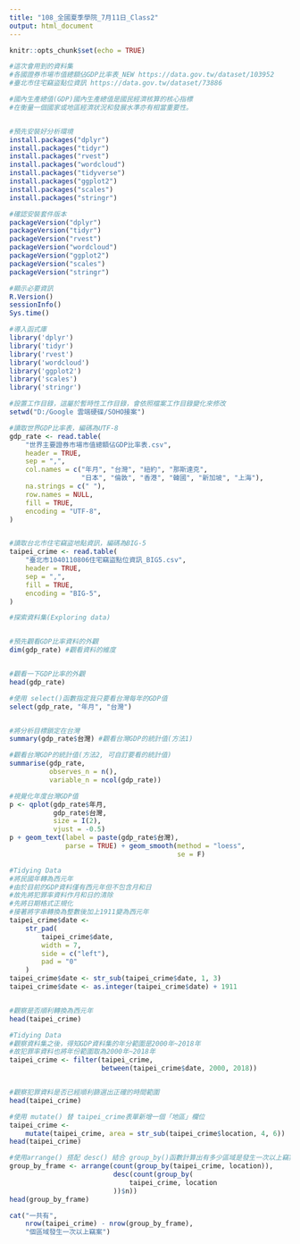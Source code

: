 ---
title: "108_全國夏季學院_7月11日_Class2"
output: html_document
---

```{r setup, include=FALSE}
knitr::opts_chunk$set(echo = TRUE)
```
```{r}
#這次會用到的資料集
#各國證券市場市值總額佔GDP比率表_NEW https://data.gov.tw/dataset/103952
#臺北市住宅竊盜點位資訊 https://data.gov.tw/dataset/73886

#國內生產總值(GDP)國內生產總值是國民經濟核算的核心指標
#在衡量一個國家或地區經濟狀況和發展水準亦有相當重要性。


#預先安裝好分析環境
install.packages("dplyr")
install.packages("tidyr")
install.packages("rvest")
install.packages("wordcloud")
install.packages("tidyverse")
install.packages("ggplot2")
install.packages("scales")
install.packages("stringr")
```

```{r}
#確認安裝套件版本
packageVersion("dplyr")
packageVersion("tidyr")
packageVersion("rvest")
packageVersion("wordcloud")
packageVersion("ggplot2")
packageVersion("scales")
packageVersion("stringr")

#顯示必要資訊
R.Version()
sessionInfo()
Sys.time()

#導入函式庫
library('dplyr')
library('tidyr')
library('rvest')
library('wordcloud')
library('ggplot2')
library('scales')
library('stringr')

#設置工作目錄，這屬於暫時性工作目錄，會依照檔案工作目錄變化來修改
setwd("D:/Google 雲端硬碟/SOHO接案")
```
```{r}

#讀取世界GDP比率表，編碼為UTF-8
gdp_rate <- read.table(
    "世界主要證券市場市值總額佔GDP比率表.csv",
    header = TRUE,
    sep = ",",
    col.names = c("年月", "台灣", "紐約", "那斯達克",
                  "日本", "倫敦", "香港", "韓國", "新加坡", "上海"),
    na.strings = c(" "),
    row.names = NULL,
    fill = TRUE,
    encoding = "UTF-8",
)


#讀取台北市住宅竊盜地點資訊，編碼為BIG-5
taipei_crime <- read.table(
    "臺北市1040110806住宅竊盜點位資訊_BIG5.csv",
    header = TRUE,
    sep = ",",
    fill = TRUE,
    encoding = "BIG-5",
)


```

```{r}
#探索資料集(Exploring data)


#預先觀看GDP比率資料的外觀
dim(gdp_rate) #觀看資料的維度


#觀看一下GDP比率的外觀
head(gdp_rate)

#使用 select()函數指定我只要看台灣每年的GDP值
select(gdp_rate, "年月", "台灣")


#將分析目標鎖定在台灣
summary(gdp_rate$台灣) #觀看台灣GDP的統計值(方法1)
```

```{r}
#觀看台灣GDP的統計值(方法2, 可自訂要看的統計值)
summarise(gdp_rate,
          observes_n = n(),
          variable_n = ncol(gdp_rate))
```





```{r}

#視覺化年度台灣GDP值
p <- qplot(gdp_rate$年月,
           gdp_rate$台灣,
           size = I(2),
           vjust = -0.5)
p + geom_text(label = paste(gdp_rate$台灣),
              parse = TRUE) + geom_smooth(method = "loess",
                                          se = F)
```

```{r}

#Tidying Data
#將民國年轉為西元年
#由於目前的GDP資料僅有西元年但不包含月和日
#故先將犯罪率資料作月和日的清除
#先將日期格式正規化
#接著將字串轉換為整數後加上1911變為西元年
taipei_crime$date <-
    str_pad(
        taipei_crime$date,
        width = 7,
        side = c("left"),
        pad = "0"
    )
taipei_crime$date <- str_sub(taipei_crime$date, 1, 3)
taipei_crime$date <- as.integer(taipei_crime$date) + 1911


#觀察是否順利轉換為西元年
head(taipei_crime)
```
```{r}

#Tidying Data
#觀察資料集之後，得知GDP資料集的年分範圍是2000年~2018年
#故犯罪率資料也將年份範圍取為2000年~2018年
taipei_crime <- filter(taipei_crime,
                       between(taipei_crime$date, 2000, 2018))


#觀察犯罪資料是否已經順利篩選出正確的時間範圍
head(taipei_crime)
```

```{r}
#使用 mutate() 替 taipei_crime表單新增一個「地區」欄位
taipei_crime <-
    mutate(taipei_crime, area = str_sub(taipei_crime$location, 4, 6))
head(taipei_crime)
```


```{r}

#使用arrange() 搭配 desc() 結合 group_by()函數計算出有多少區域是發生一次以上竊案的
group_by_frame <- arrange(count(group_by(taipei_crime, location)),
                          desc(count(group_by(
                              taipei_crime, location
                          ))$n))
head(group_by_frame)

```
```{r}
cat("一共有",
    nrow(taipei_crime) - nrow(group_by_frame),
    "個區域發生一次以上竊案")

```


